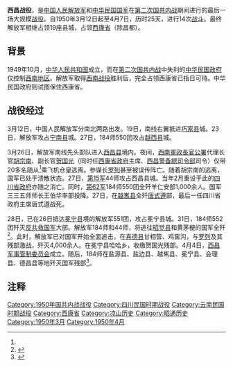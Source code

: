 {{Infobox Military Conflict
|conflict=西昌战役
|partof=[[第二次国共内战|第二次国共内战]]
|date=1950年3月12日－4月7日
|place=[[西康省|西康省]]
|result=[[中国人民解放军|中国人民解放军]]胜利，进占西康省（除[[昌都|昌都]]）
|combatant1={{flagicon|PRC}} [[中央人民政府|中央人民政府]]<br />
{{PLA}}[[西南军区|西南军区]]：<br />
北线：[[中国人民解放军第62军|第62军]]184师<br/>
　　　第62军185师553团<br/>
南线：[[中国人民解放军第15军|第15军]]43师<br/>
　　　第15军44师<br/>
　　　[[中国人民解放军第14军|第14军]]40师9团<br/>
　　　第14军42师124团<br/>
其它：<br/>
　　　桂滇黔边区纵队34团、35团<br/>
　　　宁属人民军金江一、二支队<br/>
</small>
|combatant2= {{flagicon|ROC}}[[中华民国政府|中华民国政府]]<br />
{{ROCA}}<br />
[[西南軍政長官公署|西南軍政長官公署]]<br />[[西昌警备司令部|西昌警备總司令部]]<br />西南游击第二路总司令部<br />国军第五、七两个兵团部，二、三、二十七、六十九、一二四等五个军部<br />宁雅联防司令部<br />[[靖边司令部|宁属靖边司令部]]<br />及上属单位所属部队
|commander1=[[File:People's_Liberation_Army_Flag_of_the_People's_Republic_of_China.svg|22px]] [[刘伯承|刘伯承]]<br />[[File:People's_Liberation_Army_Flag_of_the_People's_Republic_of_China.svg|22px]] [[邓小平|邓小平]]<br />[[File:People's_Liberation_Army_Flag_of_the_People's_Republic_of_China.svg|22px]] [[贺龙|贺龙]]<br />
|commander2=[[File:Republic_of_China_Army_Flag.svg|22px]] [[胡宗南|胡宗南]]（代理西南军政长官）<br />[[File:Republic_of_China_Army_Flag.svg|22px]] [[贺国光|贺国光]]（西南军政副长官，西康省政府主席）<br />[[File:Republic_of_China_Army_Flag.svg|22px]] [[唐式遵|唐式遵]]（西南军政副长官，西南第二路游击总司令，四川省政府主席）{{KIA}}
|strength1=不详
|strength2=不详
|casualties1=不详
|casualties2=毙、俘、投诚少将以上军官30多名，团以下官兵15,592名
}}
'''西昌战役'''，是[[中国人民解放军|中国人民解放军]]和[[中華民國國軍|中华民国国军]]在[[第二次国共内战|第二次国共内战]]期间进行的最后一场大规模[[战役|战役]]。自1950年3月12日起至4月7日，历时25天，进行14次[[戰鬥|战斗]]。最终解放军相继占领19座县城，占领[[西康省|西康省]]（除昌都）。

== 背景 ==

1949年10月，[[中华人民共和国|中华人民共和国]]成立，而在[[第二次国共内战|第二次国共内战]]中失利的[[中华民国政府|中华民国政府]]仅控制[[中国西南地区|西南地区]]。解放军取得[[西南战役|西南战役]]胜利后，完全占领西康省已指日可待。中华民国政府则试图保住西康省。

== 战役经过 ==

3月12日，中国人民解放军分南北两路出发。19日，南线右翼抵进[[巧家县|巧家县]]城。23日，解放军攻占[[宁南县|宁南县]]城。27日，184师550团攻占[[越西县|越西县]]城。

3月26日，解放军南线先头部队进入[[西昌县_(清朝)|西昌县]]境内。夜间，[[西南軍政長官公署|西南軍政長官公署]]代理长官[[胡宗南|胡宗南]]、副长官[[贺国光|贺国光]]（同时任[[西康省政府|西康省政府]]主席、[[西昌警备司令部|西昌警备總司令部]]司令）仅带20多名随从<ref name="a1"/>乘飞机仓皇逃离。参谋长[[羅列_(軍人)|罗列]]甚至被误传阵亡。随着胡宗南的逃离，国军已处于溃散状态。27日，[[中国人民解放军第15军|第15军]]44师攻占西昌县城。当年2月重设于此的[[四川省政府|四川省政府]]亦随之消亡。同时，[[中国人民解放军第62军|第62军]]184师550团全歼羊仁安部1,000余人。国军三三五师师长王伯华率部投降。27日，在[[越嶲县|越嶲县]]全歼[[唐式遵|唐式遵]]部，最后一任四川省政府主席唐式遵战死。

28日，已在26日抵达[[冕宁县|冕宁县]]境的解放军551团，攻占冕宁县城。31日，184师552团歼灭[[反共救国军|反共救国军]]大部。解放军184师和44师，将逃往[[昭觉县|昭觉县]]和黄茅梗的国军全歼<ref>{{Cite web |url=http://web.xichang.gov.cn/shownews.aspx?id=517 |title=解放战争中的最后一仗——西昌战役 |accessdate=2015-12-13 |author=作者：张正宁、姜...... |date=2004-08-17 |work= |publisher=中国·西昌网站，来源：走进西昌 |language=Zh-hans |deadurl=yes |archiveurl=https://web.archive.org/web/20151222120639/http://web.xichang.gov.cn/shownews.aspx?id=517 |archivedate=2015-12-22 }}</ref>。此时，解放军已对国军开始全面追击，在[[喜德县|喜德县]]甘相营、鸡窖沟，与[[羅列_(軍人)|罗列]]及其残部激战，歼灭4,000余人。在冕宁县哈哈乡，收缴贺国光残部。4月4日，[[西昌军事管制委员会|西昌军事管制委员会]]成立。随后，184师在盐源县、盐边县、越嶲县、冕宁县、会理县、德昌县等地歼灭国军残部<ref name="a1">{{Cite web |url=http://www.lsrb.cn/html/2009-09/07/content_37434.htm |title=西昌战役 |accessdate=2015-12-13 |author=记者：丁杰 |date=2009-09-07 |work= |publisher=凉山日报数字报 |language=Zh-hans |deadurl=yes |archiveurl=https://web.archive.org/web/20151222153639/http://www.lsrb.cn/html/2009-09/07/content_37434.htm |archivedate=2015-12-22 |df= }}</ref>。

== 注释 ==

{{Reflist|2}}

{{第二次国共内战}}
[[Category:1950年国共内战战役|Category:1950年国共内战战役]] 
[[Category:四川民国时期战役|Category:四川民国时期战役]]
[[Category:云南民国时期战役|Category:云南民国时期战役]]
[[Category:西康省|Category:西康省]]
[[Category:凉山历史|Category:凉山历史]]
[[Category:昭通历史|Category:昭通历史]]
[[Category:1950年3月|Category:1950年3月]]
[[Category:1950年4月|Category:1950年4月]]
